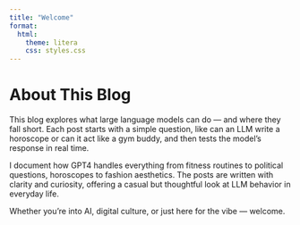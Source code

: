 ```yaml
---
title: "Welcome"
format:
  html:
    theme: litera
    css: styles.css
---
```


# About This Blog

<div class="highlight">
This blog explores what large language models can do — and where they fall short. Each post starts with a simple question, like can an LLM write a horoscope or can it act like a gym buddy, and then tests the model's response in real time.
</div>

I document how GPT4 handles everything from fitness routines to political questions, horoscopes to fashion aesthetics. The posts are written with clarity and curiosity, offering a casual but thoughtful look at LLM behavior in everyday life.

Whether you're into AI, digital culture, or just here for the vibe — welcome.
